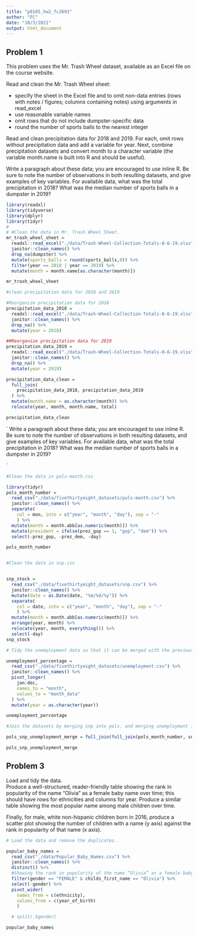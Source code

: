 ```yaml
---
title: "p8105_hw2_fc2691"
author: "FC"
date: "10/3/2021"
output: html_document
---
```


## Problem 1  

This problem uses the Mr. Trash Wheel dataset, available as an Excel file on the course website.  

Read and clean the Mr. Trash Wheel sheet:

- specify the sheet in the Excel file and to omit non-data entries (rows with notes / figures; columns containing notes) using arguments in read_excel
- use reasonable variable names
- omit rows that do not include dumpster-specific data
- round the number of sports balls to the nearest integer  

Read and clean precipitation data for 2018 and 2019. For each, omit rows without precipitation data and add a variable for year. Next, combine precipitation datasets and convert month to a character variable (the variable month.name is built into R and should be useful).

Write a paragraph about these data; you are encouraged to use inline R. Be sure to note the number of observations in both resulting datasets, and give examples of key variables. For available data, what was the total precipitation in 2018? What was the median number of sports balls in a dumpster in 2019?

```r
library(readxl)
library(tidyverse)
library(dplyr)
library(tidyr)
# 
# #Clean the data in Mr. Trash Wheel Sheet. 
mr_trash_wheel_sheet =
  readxl::read_excel("./data/Trash-Wheel-Collection-Totals-8-6-19.xlsx", range = "A2:N408") %>%
  janitor::clean_names() %>%
  drop_na(dumpster) %>% 
  mutate(sports_balls = round(sports_balls,0)) %>% 
  filter(year == 2018 | year == 2019) %>% 
  mutate(month = month.name[as.character(month)])

mr_trash_wheel_sheet

#clean precipitation data for 2018 and 2019

#Reorganize precipitation data for 2018
precipitation_data_2018 = 
  readxl::read_excel("./data/Trash-Wheel-Collection-Totals-8-6-19.xlsx", sheet = "2018 Precipitation", range = "A2:B15") %>% 
  janitor::clean_names() %>%
  drop_na() %>% 
  mutate(year = 2018)

##Reorganize precipitation data for 2019
precipitation_data_2019 = 
  readxl::read_excel("./data/Trash-Wheel-Collection-Totals-8-6-19.xlsx", sheet = "2019 Precipitation", range = "A2:B15") %>% 
  janitor::clean_names() %>%
  drop_na() %>% 
  mutate(year = 2019)

precipitation_data_clean = 
  full_join(
    precipitation_data_2018, precipitation_data_2019
  ) %>% 
  mutate(month.name = as.character(month)) %>% 
  relocate(year, month, month.name, total)

precipitation_data_clean
```
`
Write a paragraph about these data; you are encouraged to use inline R. Be sure to note the number of observations in both resulting datasets, and give examples of key variables. For available data, what was the total precipitation in 2018? What was the median number of sports balls in a dumpster in 2019?

`
```r
#Clean the data in pols-month.csv

library(tidyr)
pols_month_number = 
  read_csv("./data/fivethirtyeight_datasets/pols-month.csv") %>% 
  janitor::clean_names() %>% 
  separate(
    col = mon, into = c("year", "month", "day"), sep = "-"
    ) %>% 
  mutate(month = month.abb[as.numeric(month)]) %>%
  mutate(president = ifelse(prez_gop == 1, "gop", "dem")) %>% 
  select(-prez_gop, -prez_dem, -day)

pols_month_number


#Clean the data in snp.csv


snp_stock =
  read_csv("./data/fivethirtyeight_datasets/snp.csv") %>%
  janitor::clean_names() %>% 
  mutate(date = as.Date(date, "%m/%d/%y")) %>% 
  separate(
    col = date, into = c("year", "month", "day"), sep = "-"
    ) %>%
  mutate(month = month.abb[as.numeric(month)]) %>%
  arrange(year, month) %>%
  relocate(year, month, everything()) %>%
  select(-day)
snp_stock

# Tidy the unemployment data so that it can be merged with the previous datasets.

unemployment_percentage =
  read_csv("./data/fivethirtyeight_datasets/unemployment.csv") %>%
  janitor::clean_names() %>% 
  pivot_longer(
    jan:dec, 
    names_to = "month", 
    values_to = "month_data"
  ) %>% 
  mutate(year = as.character(year))

unemployment_percentage

#Join the datasets by merging snp into pols, and merging unemployment into the result.

pols_snp_unemployment_merge = full_join(full_join(pols_month_number, snp_stock), unemployment_percentage)

pols_snp_unemployment_merge
```

## Problem 3  

Load and tidy the data.   
Produce a well-structured, reader-friendly table showing the rank in popularity of the name “Olivia” as a female baby name over time; this should have rows for ethnicities and columns for year. Produce a similar table showing the most popular name among male children over time.

Finally, for male, white non-hispanic children born in 2016, produce a scatter plot showing the number of children with a name (y axis) against the rank in popularity of that name (x axis).
```r
# Load the data and remove the duplicates. 

popular_baby_names =
  read_csv("./data/Popular_Baby_Names.csv") %>%
  janitor::clean_names() %>% 
  distinct() %>% 
  #Showing the rank in popularity of the name “Olivia” as a female baby name over time
  filter(gender == "FEMALE" & childs_first_name == "Olivia") %>% 
  select(-gender) %>% 
  pivot_wider(
    names_from = c(ethnicity), 
    values_from = c(year_of_birth)
    )

  # split(.$gender)

popular_baby_names
```



